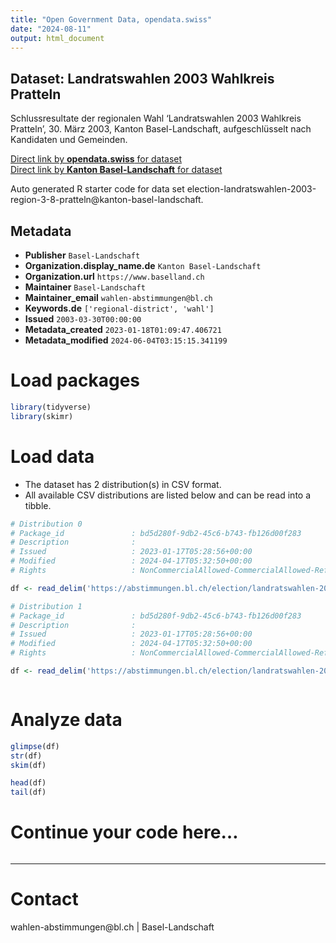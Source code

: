 ```yaml
---
title: "Open Government Data, opendata.swiss"
date: "2024-08-11"
output: html_document
---
```


## Dataset: Landratswahlen 2003 Wahlkreis Pratteln

Schlussresultate der regionalen Wahl 'Landratswahlen 2003 Wahlkreis Pratteln', 30. März 2003, Kanton Basel-Landschaft, aufgeschlüsselt nach Kandidaten und Gemeinden.

[Direct link by **opendata.swiss** for dataset](https://opendata.swiss/de/dataset/landratswahlen-2003-wahlkreis-pratteln)<br>
[Direct link by **Kanton Basel-Landschaft** for dataset](https://abstimmungen.bl.ch/election/landratswahlen-2003-region-3-8-pratteln/data)

Auto generated R starter code for data set election-landratswahlen-2003-region-3-8-pratteln@kanton-basel-landschaft.

## Metadata

- **Publisher** `Basel-Landschaft`
- **Organization.display_name.de** `Kanton Basel-Landschaft`
- **Organization.url** `https://www.baselland.ch`
- **Maintainer** `Basel-Landschaft`
- **Maintainer_email** `wahlen-abstimmungen@bl.ch`
- **Keywords.de** `['regional-district', 'wahl']`
- **Issued** `2003-03-30T00:00:00`
- **Metadata_created** `2023-01-18T01:09:47.406721`
- **Metadata_modified** `2024-06-04T03:15:15.341199`


# Load packages

```r

library(tidyverse)
library(skimr)

```

# Load data

-   The dataset has 2 distribution(s) in CSV format.
-   All available CSV distributions are listed below and can be read into a tibble.

```r

# Distribution 0
# Package_id               : bd5d280f-9db2-45c6-b743-fb126d00f283
# Description              : 
# Issued                   : 2023-01-17T05:28:56+00:00
# Modified                 : 2024-04-17T05:32:50+00:00
# Rights                   : NonCommercialAllowed-CommercialAllowed-ReferenceRequired

df <- read_delim('https://abstimmungen.bl.ch/election/landratswahlen-2003-region-3-8-pratteln/data-parties-csv')

# Distribution 1
# Package_id               : bd5d280f-9db2-45c6-b743-fb126d00f283
# Description              : 
# Issued                   : 2023-01-17T05:28:56+00:00
# Modified                 : 2024-04-17T05:32:50+00:00
# Rights                   : NonCommercialAllowed-CommercialAllowed-ReferenceRequired

df <- read_delim('https://abstimmungen.bl.ch/election/landratswahlen-2003-region-3-8-pratteln/data-csv')



```

# Analyze data

```r

glimpse(df)
str(df)
skim(df)

head(df)
tail(df)

```

# Continue your code here...

```r

```

------------------------------------------------------------------------

# Contact

wahlen-abstimmungen@bl.ch | Basel-Landschaft
